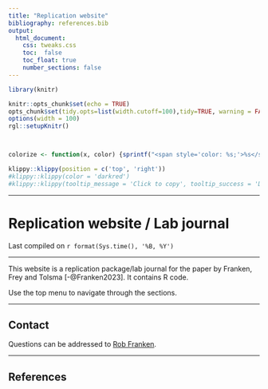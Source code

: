 ```yaml
---
title: "Replication website"
bibliography: references.bib
output: 
  html_document:
    css: tweaks.css
    toc:  false
    toc_float: true
    number_sections: false
---
```



```r
library(knitr)

knitr::opts_chunk$set(echo = TRUE)
opts_chunk$set(tidy.opts=list(width.cutoff=100),tidy=TRUE, warning = FALSE, message = FALSE,comment = "#>", cache=TRUE, class.source=c("test"), class.output=c("test2"))
options(width = 100)
rgl::setupKnitr()



colorize <- function(x, color) {sprintf("<span style='color: %s;'>%s</span>", color, x) }

```

```r
klippy::klippy(position = c('top', 'right'))
#klippy::klippy(color = 'darkred')
#klippy::klippy(tooltip_message = 'Click to copy', tooltip_success = 'Done')
```


----


# **Replication website / Lab journal**
Last compiled on `r format(Sys.time(), '%B, %Y')`


----


This website is a replication package/lab journal for the paper by Franken, Frey and Tolsma [-@Franken2023]. It contains R code.

Use the top menu to navigate through the sections.



----

## Contact  

Questions can be addressed to <a href="mailto:rob.franken@ru.nl">Rob Franken</a>.

  
----

## References






